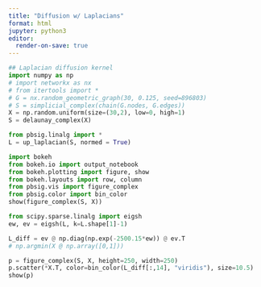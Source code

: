 ```yaml
---
title: "Diffusion w/ Laplacians"
format: html
jupyter: python3
editor: 
  render-on-save: true
---
```




```python
## Laplacian diffusion kernel
import numpy as np
# import networkx as nx
# from itertools import *
# G = nx.random_geometric_graph(30, 0.125, seed=896803)
# S = simplicial_complex(chain(G.nodes, G.edges))
X = np.random.uniform(size=(30,2), low=0, high=1)
S = delaunay_complex(X)

from pbsig.linalg import * 
L = up_laplacian(S, normed = True)

import bokeh
from bokeh.io import output_notebook
from bokeh.plotting import figure, show
from bokeh.layouts import row, column
from pbsig.vis import figure_complex
from pbsig.color import bin_color
show(figure_complex(S, X))

from scipy.sparse.linalg import eigsh
ew, ev = eigsh(L, k=L.shape[1]-1)

L_diff = ev @ np.diag(np.exp(-2500.15*ew)) @ ev.T
# np.argmin(X @ np.array([0,1]))

p = figure_complex(S, X, height=250, width=250)
p.scatter(*X.T, color=bin_color(L_diff[:,14], "viridis"), size=10.5)
show(p)


```
